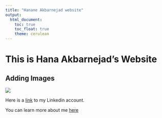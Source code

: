 ```yaml
---
title: "Hanane Akbarnejad website"
output: 
  html_document:
    toc: true
    toc_float: true
    theme: cerulean
---
```


# This is Hana Akbarnejad's Website

## Adding Images

![](images/IUSM_Biostatistics.x95734.jpg)

Here is a [link](https://www.linkedin.com/feed/) to my Linkedin account.


You can learn more about me [here](about.html)

